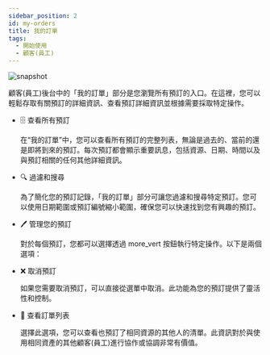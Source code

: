 ---
sidebar_position: 2
id: my-orders
title: 我的訂單
tags:
  - 開始使用
  - 顧客(員工)
---



<BrowserWindow url={url}>

![snapshot](../../assets/user/my-orders.png)

</BrowserWindow>

顧客(員工)後台中的「我的訂單」部分是您瀏覽所有預訂的入口。在這裡，您可以輕鬆存取有關預訂的詳細資訊、查看預訂詳細資訊並根據需要採取特定操作。

- 🗄️ 查看所有預訂

  在“我的訂單”中，您可以查看所有預訂的完整列表，無論是過去的、當前的還是即將到來的預訂。每次預訂都會顯示重要訊息，包括資源、日期、時間以及與預訂相關的任何其他詳細資訊。

- 🔍 過濾和搜尋

  為了簡化您的預訂記錄，「我的訂單」部分可讓您過濾和搜尋特定預訂。您可以使用日期範圍或預訂編號縮小範圍，確保您可以快速找到您有興趣的預訂。

- 🖊️ 管理您的預訂

  對於每個預訂，您都可以選擇透過 <span class="icon">more_vert</span> 按鈕執行特定操作。以下是兩個選項：

- ❌ 取消預訂

  如果您需要取消預訂，可以直接從選單中取消。此功能為您的預訂提供了靈活性和控制。

- 👀 查看訂單列表

  選擇此選項，您可以查看也預訂了相同資源的其他人的清單。此資訊對於與使用相同資產的其他顧客(員工)進行協作或協調非常有價值。
